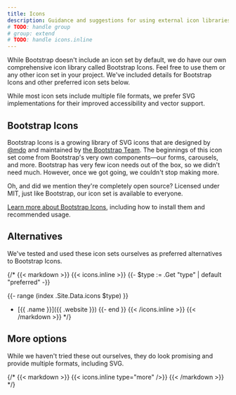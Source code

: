 ```yaml
---
title: Icons
description: Guidance and suggestions for using external icon libraries with Bootstrap.
# TODO: handle group
# group: extend
# TODO: handle icons.inline
---
```


While Bootstrap doesn't include an icon set by default, we do have our own comprehensive icon library called Bootstrap Icons. Feel free to use them or any other icon set in your project. We've included details for Bootstrap Icons and other preferred icon sets below.

While most icon sets include multiple file formats, we prefer SVG implementations for their improved accessibility and vector support.

## Bootstrap Icons

Bootstrap Icons is a growing library of SVG icons that are designed by [@mdo](https://github.com/mdo) and maintained by [the Bootstrap Team](https://github.com/orgs/twbs/people). The beginnings of this icon set come from Bootstrap's very own components—our forms, carousels, and more. Bootstrap has very few icon needs out of the box, so we didn't need much. However, once we got going, we couldn't stop making more.

Oh, and did we mention they're completely open source? Licensed under MIT, just like Bootstrap, our icon set is available to everyone.

[Learn more about Bootstrap Icons]([[param:icons]]), including how to install them and recommended usage.

## Alternatives

We've tested and used these icon sets ourselves as preferred alternatives to Bootstrap Icons.

{/* {{< markdown >}}
{{< icons.inline >}}
{{- $type := .Get "type" | default "preferred" -}}

{{- range (index .Site.Data.icons $type) }}
- [{{ .name }}]({{ .website }})
{{- end }}
{{< /icons.inline >}}
{{< /markdown >}} */}

## More options

While we haven't tried these out ourselves, they do look promising and provide multiple formats, including SVG.

{/* {{< markdown >}}
{{< icons.inline type="more" />}}
{{< /markdown >}} */}

